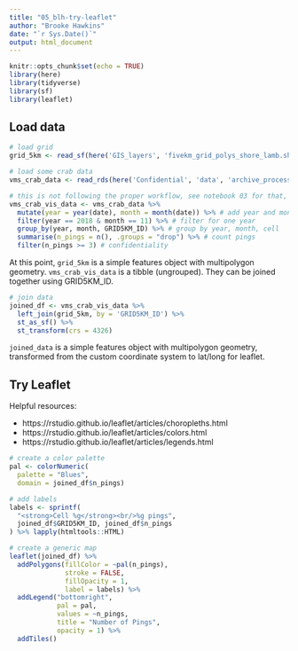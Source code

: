 ```yaml
---
title: "05_blh-try-leaflet"
author: "Brooke Hawkins"
date: "`r Sys.Date()`"
output: html_document
---
```


```r
knitr::opts_chunk$set(echo = TRUE)
library(here)
library(tidyverse)
library(sf)
library(leaflet)
```

## Load data

```r
# load grid
grid_5km <- read_sf(here('GIS_layers', 'fivekm_grid_polys_shore_lamb.shp'))

# load some crab data
vms_crab_data <- read_rds(here('Confidential', 'data', 'archive_processed', 'interim', 'vms_interpolated_w_grd_5km.rds'))

# this is not following the proper workflow, see notebook 03 for that, this is just quick and dirty getting one month of data to vis
vms_crab_vis_data <- vms_crab_data %>%
  mutate(year = year(date), month = month(date)) %>% # add year and month columns
  filter(year == 2018 & month == 11) %>% # filter for one year
  group_by(year, month, GRID5KM_ID) %>% # group by year, month, cell
  summarise(n_pings = n(), .groups = "drop") %>% # count pings
  filter(n_pings >= 3) # confidentiality
```

At this point, `grid_5km` is a simple features object with multipolygon geometry. `vms_crab_vis_data` is a tibble (ungrouped). They can be joined together using GRID5KM_ID.

```r
# join data
joined_df <- vms_crab_vis_data %>% 
  left_join(grid_5km, by = 'GRID5KM_ID') %>% 
  st_as_sf() %>%
  st_transform(crs = 4326)
```

`joined_data` is a simple features object with multipolygon geometry, transformed from the custom coordinate system to lat/long for leaflet.

## Try Leaflet

Helpful resources:

* https://rstudio.github.io/leaflet/articles/choropleths.html
* https://rstudio.github.io/leaflet/articles/colors.html
* https://rstudio.github.io/leaflet/articles/legends.html

```r
# create a color palette
pal <- colorNumeric(
  palette = "Blues",
  domain = joined_df$n_pings)

# add labels
labels <- sprintf(
  "<strong>Cell %g</strong><br/>%g pings",
  joined_df$GRID5KM_ID, joined_df$n_pings
) %>% lapply(htmltools::HTML)

# create a generic map
leaflet(joined_df) %>%
  addPolygons(fillColor = ~pal(n_pings),
              stroke = FALSE,
              fillOpacity = 1,
              label = labels) %>%
  addLegend("bottomright",
            pal = pal, 
            values = ~n_pings,
            title = "Number of Pings",
            opacity = 1) %>%
  addTiles()
```
